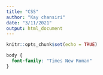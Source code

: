 ```yaml
---
title: "CSS"
author: "Kay chansiri"
date: "3/11/2021"
output: html_document
---
```


```r
knitr::opts_chunk$set(echo = TRUE)
```


```css
body {
  font-family: "Times New Roman"
}
```

